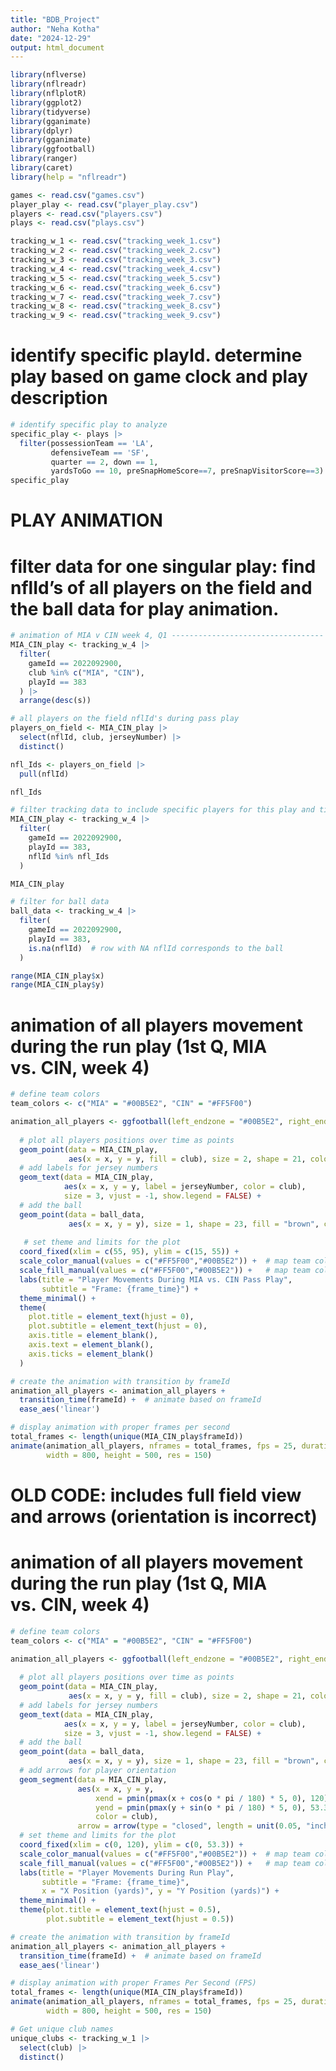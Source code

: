 ```yaml
---
title: "BDB_Project"
author: "Neha Kotha"
date: "2024-12-29"
output: html_document
---
```


```r
library(nflverse)
library(nflreadr)
library(nflplotR)
library(ggplot2)
library(tidyverse)
library(gganimate)
library(dplyr)
library(gganimate)
library(ggfootball)
library(ranger)
library(caret) 
library(help = "nflreadr")
```

```r
games <- read.csv("games.csv")
player_play <- read.csv("player_play.csv")
players <- read.csv("players.csv")
plays <- read.csv("plays.csv")
```

```r
tracking_w_1 <- read.csv("tracking_week_1.csv")
tracking_w_2 <- read.csv("tracking_week_2.csv")
tracking_w_3 <- read.csv("tracking_week_3.csv")
tracking_w_4 <- read.csv("tracking_week_4.csv")
tracking_w_5 <- read.csv("tracking_week_5.csv")
tracking_w_6 <- read.csv("tracking_week_6.csv")
tracking_w_7 <- read.csv("tracking_week_7.csv")
tracking_w_8 <- read.csv("tracking_week_8.csv")
tracking_w_9 <- read.csv("tracking_week_9.csv")
```

# identify specific playId. determine play based on game clock and play description 
```r
# identify specific play to analyze
specific_play <- plays |> 
  filter(possessionTeam == 'LA', 
         defensiveTeam == 'SF', 
         quarter == 2, down == 1, 
         yardsToGo == 10, preSnapHomeScore==7, preSnapVisitorScore==3) 
specific_play
```

# PLAY ANIMATION
# filter data for one singular play: find nflId's of all players on the field and the ball data for play animation.
```r
# animation of MIA v CIN week 4, Q1 ----------------------------------
MIA_CIN_play <- tracking_w_4 |> 
  filter(
    gameId == 2022092900,
    club %in% c("MIA", "CIN"),
    playId == 383
  ) |> 
  arrange(desc(s))

# all players on the field nflId's during pass play
players_on_field <- MIA_CIN_play |> 
  select(nflId, club, jerseyNumber) |> 
  distinct()

nfl_Ids <- players_on_field |> 
  pull(nflId)   

nfl_Ids

# filter tracking data to include specific players for this play and time range
MIA_CIN_play <- tracking_w_4 |> 
  filter(
    gameId == 2022092900,  
    playId == 383, 
    nflId %in% nfl_Ids 
  )

MIA_CIN_play

# filter for ball data
ball_data <- tracking_w_4 |> 
  filter(
    gameId == 2022092900,
    playId == 383,
    is.na(nflId)  # row with NA nflId corresponds to the ball
  )

range(MIA_CIN_play$x)
range(MIA_CIN_play$y)
```

# animation of all players movement during the run play (1st Q, MIA vs. CIN, week 4)
```r
# define team colors
team_colors <- c("MIA" = "#00B5E2", "CIN" = "#FF5F00")

animation_all_players <- ggfootball(left_endzone = "#00B5E2", right_endzone = "#FF5F00", field_alpha = 0.8) +
  
  # plot all players positions over time as points
  geom_point(data = MIA_CIN_play, 
             aes(x = x, y = y, fill = club), size = 2, shape = 21, color = "black", stroke = 0.5, show.legend = FALSE) + 
  # add labels for jersey numbers
  geom_text(data = MIA_CIN_play, 
            aes(x = x, y = y, label = jerseyNumber, color = club),
            size = 3, vjust = -1, show.legend = FALSE) +
  # add the ball
  geom_point(data = ball_data, 
             aes(x = x, y = y), size = 1, shape = 23, fill = "brown", color = "black", stroke = 0.5, show.legend = FALSE) +
 
   # set theme and limits for the plot
  coord_fixed(xlim = c(55, 95), ylim = c(15, 55)) + 
  scale_color_manual(values = c("#FF5F00","#00B5E2")) +  # map team colors for the borders (arrows and text)
  scale_fill_manual(values = c("#FF5F00","#00B5E2")) +   # map team colors for the fill (inside of the points)
  labs(title = "Player Movements During MIA vs. CIN Pass Play",
       subtitle = "Frame: {frame_time}") +
  theme_minimal() +
  theme(
    plot.title = element_text(hjust = 0),
    plot.subtitle = element_text(hjust = 0),
    axis.title = element_blank(),   
    axis.text = element_blank(),    
    axis.ticks = element_blank()
  )

# create the animation with transition by frameId
animation_all_players <- animation_all_players + 
  transition_time(frameId) +  # animate based on frameId
  ease_aes('linear') 

# display animation with proper frames per second 
total_frames <- length(unique(MIA_CIN_play$frameId))
animate(animation_all_players, nframes = total_frames, fps = 25, duration = total_frames / 10,
        width = 800, height = 500, res = 150)
```

# OLD CODE: includes full field view and arrows (orientation is incorrect)
# animation of all players movement during the run play (1st Q, MIA vs. CIN, week 4)
```r

# define team colors
team_colors <- c("MIA" = "#00B5E2", "CIN" = "#FF5F00")

animation_all_players <- ggfootball(left_endzone = "#00B5E2", right_endzone = "#FF5F00", field_alpha = 0.8) +
  
  # plot all players positions over time as points
  geom_point(data = MIA_CIN_play, 
             aes(x = x, y = y, fill = club), size = 2, shape = 21, color = "black", stroke = 0.5, show.legend = FALSE) + 
  # add labels for jersey numbers
  geom_text(data = MIA_CIN_play, 
            aes(x = x, y = y, label = jerseyNumber, color = club),
            size = 3, vjust = -1, show.legend = FALSE) +
  # add the ball
  geom_point(data = ball_data, 
             aes(x = x, y = y), size = 1, shape = 23, fill = "brown", color = "black", stroke = 0.5, show.legend = FALSE) +
  # add arrows for player orientation
  geom_segment(data = MIA_CIN_play, 
               aes(x = x, y = y, 
                   xend = pmin(pmax(x + cos(o * pi / 180) * 5, 0), 120),  # multiplier to adjust arrow length
                   yend = pmin(pmax(y + sin(o * pi / 180) * 5, 0), 53.3),   
                   color = club),
               arrow = arrow(type = "closed", length = unit(0.05, "inches")), size = 0.2, color = "black", show.legend = FALSE) +
  # set theme and limits for the plot
  coord_fixed(xlim = c(0, 120), ylim = c(0, 53.3)) + 
  scale_color_manual(values = c("#FF5F00","#00B5E2")) +  # map team colors for the borders (arrows and text)
  scale_fill_manual(values = c("#FF5F00","#00B5E2")) +   # map team colors for the fill (inside of the points)
  labs(title = "Player Movements During Run Play", 
       subtitle = "Frame: {frame_time}", 
       x = "X Position (yards)", y = "Y Position (yards)") +
  theme_minimal() +
  theme(plot.title = element_text(hjust = 0.5),
        plot.subtitle = element_text(hjust = 0.5))

# create the animation with transition by frameId
animation_all_players <- animation_all_players + 
  transition_time(frameId) +  # animate based on frameId
  ease_aes('linear') 

# display animation with proper Frames Per Second (FPS)
total_frames <- length(unique(MIA_CIN_play$frameId))
animate(animation_all_players, nframes = total_frames, fps = 25, duration = total_frames / 10,
        width = 800, height = 500, res = 150)
```

```r
# Get unique club names
unique_clubs <- tracking_w_1 |> 
  select(club) |> 
  distinct()
```

```r
```


```r
```



```r
```

```r
```

```r
```

